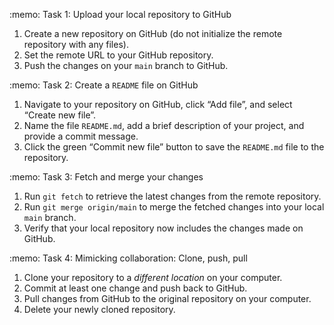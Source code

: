 :memo: Task 1: Upload your local repository to GitHub

1.    Create a new repository on GitHub (do not initialize the remote repository with any files).
1.    Set the remote URL to your GitHub repository.
1.    Push the changes on your `main` branch to GitHub.

:memo: Task 2: Create a `README` file on GitHub

1.    Navigate to your repository on GitHub, click "Add file", and select "Create new file".
1.    Name the file `README.md`, add a brief description of your project, and provide a commit message.
1.    Click the green "Commit new file" button to save the `README.md` file to the repository.

:memo: Task 3: Fetch and merge your changes

1.    Run `git fetch` to retrieve the latest changes from the remote repository.
1.    Run `git merge origin/main` to merge the fetched changes into your local `main` branch.
1.    Verify that your local repository now includes the changes made on GitHub.

:memo: Task 4: Mimicking collaboration: Clone, push, pull

1.    Clone your repository to a *different location* on your computer.
1.    Commit at least one change and push back to GitHub.
1.    Pull changes from GitHub to the original repository on your computer.
1.    Delete your newly cloned repository.

